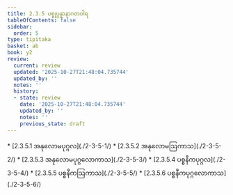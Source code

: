 ```yaml
---
title: 2.3.5 ပစ္စုပ္ပန္နာနာဂတဝါရ
tableOfContents: false
sidebar:
  order: 5
type: tipitaka
basket: ab
book: y2
review:
  current: review
  updated: '2025-10-27T21:48:04.735744'
  updated_by: ''
  notes: ''
  history:
  - state: review
    date: '2025-10-27T21:48:04.735744'
    updated_by: ''
    notes: ''
    previous_state: draft
---
```



<ReviewStatus review={frontmatter.review} showDetails={true} />

<HypothesisAnnotation frontmatter={frontmatter} />

<DynamicBreadcrumb />



<TableOfContents book="y2" section="2.3.5">
* [2.3.5.1 အနုလောမပုဂ္ဂလ](./2-3-5-1/)
* [2.3.5.2 အနုလောမဩကာသ](./2-3-5-2/)
* [2.3.5.3 အနုလောမပုဂ္ဂလောကာသ](./2-3-5-3/)
* [2.3.5.4 ပစ္စနီကပုဂ္ဂလ](./2-3-5-4/)
* [2.3.5.5 ပစ္စနီကဩကာသ](./2-3-5-5/)
* [2.3.5.6 ပစ္စနီကပုဂ္ဂလောကာသ](./2-3-5-6/)
</TableOfContents>